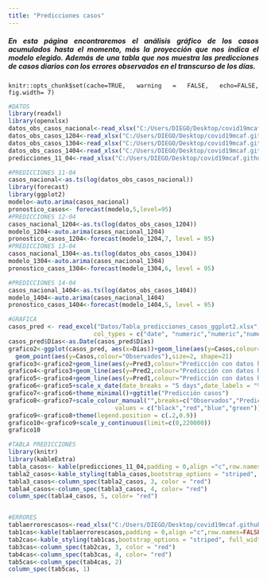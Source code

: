 ```yaml
---
title: "Predicciones casos"
---
```


<div style="text-align: justify">
##### En esta página encontraremos el análisis gráfico de los casos acumulados hasta el momento, más la proyección que nos indica el modelo elegido. Además de una tabla que nos muestra las predicciones de casos diarios con los errores observados en el transcurso de los días. 
<div/>

```rsetup
knitr::opts_chunk$set(cache=TRUE, warning = FALSE, echo=FALSE, fig.width= 7)

```


```r
#DATOS
library(readxl)
library(openxlsx)
datos_obs_casos_nacional<-read_xlsx("C:/Users/DIEGO/Desktop/covid19mcaf.github.io/Datos/Covid_19_casos_nacional_r.xlsx")
datos_obs_casos_1204<-read_xlsx("C:/Users/DIEGO/Desktop/covid19mcaf.github.io/Datos/Covid_19_casos_nacional_r_1204.xlsx")
datos_obs_casos_1304<-read_xlsx("C:/Users/DIEGO/Desktop/covid19mcaf.github.io/Datos/Covid_19_casos_nacional_r_1304.xlsx")
datos_obs_casos_1404<-read_xlsx("C:/Users/DIEGO/Desktop/covid19mcaf.github.io/Datos/Covid_19_casos_nacional_r_1404.xlsx")
predicciones_11_04<-read_xlsx("C:/Users/DIEGO/Desktop/covid19mcaf.github.io/Datos/Tabla_predicciones_casos.xlsx")

#PREDICCIONES 11-04
casos_nacional<-as.ts(log(datos_obs_casos_nacional))
library(forecast)
library(ggplot2)
modelo<-auto.arima(casos_nacional)
pronostico_casos<- forecast(modelo,5,level=95)
#PREDICCIONES 12-04
casos_nacional_1204<-as.ts(log(datos_obs_casos_1204))
modelo_1204<-auto.arima(casos_nacional_1204)
pronostico_casos_1204<-forecast(modelo_1204,7, level = 95)
#PREDICCIONES 13-04
casos_nacional_1304<-as.ts(log(datos_obs_casos_1304))
modelo_1304<-auto.arima(casos_nacional_1304)
pronostico_casos_1304<-forecast(modelo_1304,6, level = 95)

#PREDICCIONES 14-04
casos_nacional_1404<-as.ts(log(datos_obs_casos_1404))
modelo_1404<-auto.arima(casos_nacional_1404)
pronostico_casos_1404<-forecast(modelo_1404,5, level = 95)

#GRAFICA
casos_pred <- read_excel("Datos/Tabla_predicciones_casos_ggplot2.xlsx", 
                        col_types = c("date", "numeric","numeric","numeric","numeric"))
casos_pred$Días<-as.Date(casos_pred$Días)
grafico2<-ggplot(casos_pred, aes(x=Días))+geom_line(aes(y=Casos,colour="Observados"))+
  geom_point(aes(y=Casos,colour="Observados"),size=2, shape=21)
grafico3<-grafico2+geom_line(aes(y=Pred3,colour="Predicción con datos hasta el 11/04/2020"))+geom_point(aes(y=Pred3,colour="Predicción con datos hasta el 11/04/2020"),size=2, shape=21)
grafico4<-grafico3+geom_line(aes(y=Pred2,colour="Predicción con datos hasta el 12/04/2020"))+geom_point(aes(y=Pred2,colour="Predicción con datos hasta el 12/04/2020"),size=2, shape=21) 
grafico5<-grafico4+geom_line(aes(y=Pred1,colour="Predicción con datos hasta el 13/04/2020"))+geom_point(aes(y=Pred1,colour="Predicción con datos hasta el 13/04/2020"),size=2, shape=21)  
grafico6<-grafico5+scale_x_date(date_breaks = "5 days",date_labels = "%d-%m")
grafico7<-grafico6+theme_minimal()+ggtitle("Predicción casos")
grafico8<-grafico7+scale_colour_manual("",breaks=c("Observados","Predicción con datos hasta el 11/04/2020","Predicción con datos hasta el 12/04/2020","Predicción con datos hasta el 13/04/2020"),
                              values = c("black","red","blue","green"))
grafico9<-grafico8+theme(legend.position = c(.2,0.9))
grafico10<-grafico9+scale_y_continuous(limit=c(0,220000))
grafico10

#TABLA PREDICCIONES
library(knitr)
library(kableExtra)
tabla_casos<- kable(predicciones_11_04,padding = 0,align ="c",row.names=FALSE,knitr.table.format = "html") 
tabla2_casos<-kable_styling(tabla_casos,bootstrap_options = "striped", full_width = F, position = "float_left") 
tabla3_casos<-column_spec(tabla2_casos, 3, color = "red")
tabla4_casos<-column_spec(tabla3_casos, 4, color= "red")
column_spec(tabla4_casos, 5, color= "red")


#ERRORES
tablaerrorescasos<-read_xlsx("C:/Users/DIEGO/Desktop/covid19mcaf.github.io/Datos/Tablaerrorescasos.xlsx")
tab1cas<-kable(tablaerrorescasos,padding = 0,align ="c",row.names=FALSE,knitr.table.format = "html")
tab2cas<-kable_styling(tab1cas,bootstrap_options = "striped", full_width = F, position = "float_left")
tab3cas<-column_spec(tab2cas, 3, color = "red")
tab4cas<-column_spec(tab3cas, 4, color= "red")
tab5cas<-column_spec(tab4cas, 2)
column_spec(tab5cas, 1)



```
